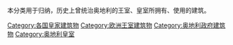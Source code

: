 本分类用于归纳，历史上曾统治奥地利的王室、皇室所拥有、使用的建筑。

[[Category:各国皇家建筑物|Category:各国皇家建筑物]]
[[Category:欧洲王室建筑物|Category:欧洲王室建筑物]]
[[Category:奥地利政府建筑物|Category:奥地利政府建筑物]]
[[Category:奥地利皇室|Category:奥地利皇室]]